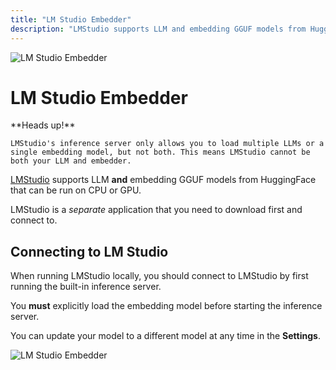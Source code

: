 ```yaml
---
title: "LM Studio Embedder"
description: "LMStudio supports LLM and embedding GGUF models from HuggingFace that can be run on CPU or GPU."
---
```



<Image
  src="/images/anythingllm-setup/embedder-configuration/local/lmstudio/header-image.png" 
  height={1080} 
  width={1920} 
  quality={100}
  alt="LM Studio Embedder"
/>

# LM Studio Embedder

<Callout type="warning" emoji="️⚠️">
  **Heads up!**

    LMStudio's inference server only allows you to load multiple LLMs or a single embedding model, but not both. This means LMStudio cannot be both your LLM and embedder.
</Callout>

[LMStudio](https://lmstudio.ai) supports LLM **and** embedding GGUF models from HuggingFace that can be run on CPU or GPU. 

LMStudio is a *separate* application that you need to download first and connect to.


## Connecting to LM Studio

When running LMStudio locally, you should connect to LMStudio by first running the built-in inference server. 

You **must** explicitly load the embedding model before starting the inference server.

You can update your model to a different model at any time in the **Settings**.

<Image
  src="/images/anythingllm-setup/embedder-configuration/local/lmstudio/lmstudio-embedder.png" 
  height={1080} 
  width={1920} 
  quality={100}
  alt="LM Studio Embedder"
/>
